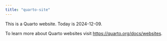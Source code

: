 ```yaml
---
title: "quarto-site"
---
```


This is a Quarto website. Today is 2024-12-09.

To learn more about Quarto websites visit <https://quarto.org/docs/websites>.
